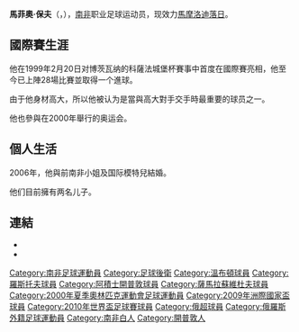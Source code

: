 {{noteta|G1=足球}}{{infobox Football biography 2
| playername          = 保夫
| image               = [[File:Boothzaf.jpg|200px]]
| fullname            = Matthew Paul Booth
| dateofbirth         = {{birth date and age|1977|3|14|df=y}}
| cityofbirth         = [[開普省|開普省]]{{le|釣魚鎮 (西開普省)|Fish Hoek|釣魚鎮}}
| countryofbirth      = {{ZAF-1961}}
| height              = {{height|m=1.98}}
| position            = [[中堅|中堅]]
| currentclub         = [[馬姆洛迪辛當斯足球會|馬摩洛迪落日]]
| clubnumber          = 77
| youthyears1         =
| youthclubs1         = 菲許霍克
| youthyears2         = 1994–96
| youthclubs2         = [[開普敦阿賈克斯足球俱樂部|開普敦阿積士]]
| years1              = 1994–98
| clubs1              = [[開普敦阿賈克斯足球俱樂部|開普敦阿積士]]
| caps1               = 92
| goals1              = 5
| years2              = 1998–02
| clubs2              = [[馬姆洛迪辛當斯足球會|馬摩洛迪落日]]
| caps2               = 114
| goals2              = 6
| years3              = 2001
| clubs3              = → [[溫布頓足球會|溫布頓]] (借用)
| caps3               = 0
| goals3              = 0
| years4              = 2002–04
| clubs4              = [[羅斯托夫足球俱樂部|羅斯托夫]]
| caps4               = 52
| goals4              = 1
| years5              = 2004–09
| clubs5              = [[薩馬拉蘇維埃之翼足球俱樂部|馬拉蘇維埃之翼]]
| caps5               = 107
| goals5              = 7
| years6              = 2009–
| clubs6              = [[馬姆洛迪辛當斯足球會|馬摩洛迪落日]]
| caps6               = 24
| goals6              = 0
| nationalyears1      = 1999–
| nationalteam1       = [[南非國家足球隊|南非]]
| nationalcaps1       = 37
| nationalgoals1      = 1
| pcupdate            = 13 May 2010
| ntupdate            = 13 May 2010
}}
'''馬菲奧·保夫'''（{{lang-en|Matthew Booth}}，{{bd|1977年|3月14日||}}），[[南非|南非]]职业足球运动员，现效力[[馬姆洛迪辛當斯足球會|馬摩洛迪落日]]。

==國際賽生涯==
他在1999年2月20日对博茨瓦纳的科薩法城堡杯賽事中首度在國際賽亮相，他至今已上陣28場比賽並取得一个進球。

由于他身材高大，所以他被认为是當與高大對手交手時最重要的球员之一。

他也參與在2000年舉行的奥运会。

==個人生活==
2006年，他與前南非小姐及国际模特兒結婚。

他们目前擁有两名儿子。

==連結==
*{{official|http://matthewbooth.co.za/}}
*{{FIFA player|176979|Matthew Booth}}

{{South Africa Squad 2010 World Cup}}

{{DEFAULTSORT:Booth, Matthew}}
[[Category:南非足球運動員|Category:南非足球運動員]]
[[Category:足球後衛|Category:足球後衛]]
[[Category:溫布頓球員|Category:溫布頓球員]]
[[Category:羅斯托夫球員|Category:羅斯托夫球員]]
[[Category:阿積士開普敦球員|Category:阿積士開普敦球員]]
[[Category:薩馬拉蘇維杜夫球員|Category:薩馬拉蘇維杜夫球員]]
[[Category:2000年夏季奧林匹克運動會足球運動員|Category:2000年夏季奧林匹克運動會足球運動員]]
[[Category:2009年洲際國家盃球員|Category:2009年洲際國家盃球員]]
[[Category:2010年世界盃足球賽球員|Category:2010年世界盃足球賽球員]]
[[Category:俄超球員|Category:俄超球員]]
[[Category:俄羅斯外籍足球運動員|Category:俄羅斯外籍足球運動員]]
[[Category:南非白人|Category:南非白人]]
[[Category:開普敦人|Category:開普敦人]]